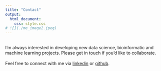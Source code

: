 ```yaml
---
title: "Contact"
output:
  html_document:
    css: style.css
# ![](./me_image2.jpeg)
---
```

<br/>
I'm always interested in developing new data science, bioinformatic and machine learning projects. Please get in touch if you’d like to collaborate.
<br/>
<br/>
Feel free to connect with me via [linkedin](https://www.linkedin.com/in/theo-killian/) or [github](https://github.com/tfkillian).
